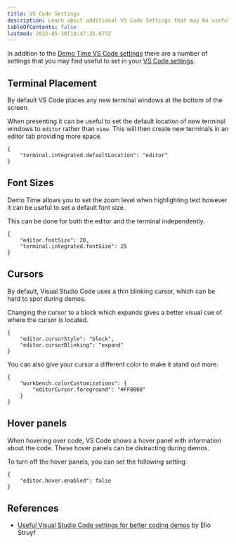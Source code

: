 ```yaml
---
title: VS Code Settings
description: Learn about additional VS Code Settings that may be useful
tableOfContents: false
lastmod: 2025-05-30T18:47:35.677Z
---
```



In addition to the [Demo Time VS Code settings](/references/settings/) there are a number of settings that you may find useful to set in your [VS Code settings](https://code.visualstudio.com/docs/configure/settings#_workspace-settings).

## Terminal Placement
By default VS Code places any new terminal windows at the bottom of the screen. 

When presenting it can be useful to set the default location of new terminal windows to `editor` rather than `view`. This will then create new terminals in an editor tab providing more space.

```
{
    "terminal.integrated.defaultLocation": "editor"
}
```

## Font Sizes
Demo Time allows you to set the zoom level when highlighting text however it can be useful to set a default font size.

This can be done for both the editor and the terminal independently.

```
{
    "editor.fontSize": 20,
    "terminal.integrated.fontSize": 25
}
```

## Cursors

By default, Visual Studio Code uses a thin blinking cursor, which can be hard to spot during demos. 

Changing the cursor to a block which expands gives a better visual cue of where the cursor is located.

```
{
    "editor.cursorStyle": "block",
    "editor.cursorBlinking": "expand"
}
```

You can also give your cursor a different color to make it stand out more. 

```
{
    "workbench.colorCustomizations": {
        "editorCursor.foreground": "#FF0000"
    }
}
```

## Hover panels

When hovering over code, VS Code shows a hover panel with information about the code. These hover panels can be distracting during demos.

To turn off the hover panels, you can set the following setting:

```
{
    "editor.hover.enabled": false
}
```

## References

- [Useful Visual Studio Code settings for better coding demos](https://www.eliostruyf.com/visual-studio-code-settings-coding-demos/) by Elio Struyf